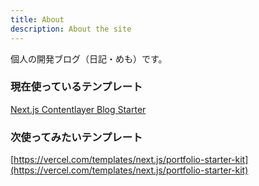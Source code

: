 ```yaml
---
title: About
description: About the site
---
```


個人の開発ブログ（日記・めも）です。

### 現在使っているテンプレート
[Next.js Contentlayer Blog Starter](https://vercel.com/templates/next.js/nextjs-contentlayer)

### 次使ってみたいテンプレート
[https://vercel.com/templates/next.js/portfolio-starter-kit](https://vercel.com/templates/next.js/portfolio-starter-kit)
